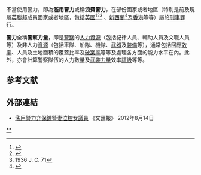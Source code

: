 不當使用警力，即為'''濫用警力'''或稱'''浪費警力'''，在部份國家或者地區（特別是前及現屬[[英聯邦|英聯邦]]成員國家或者地區，包括[[英國|英國]]<ref>{{Cite web |url=http://www.opsi.gov.uk/RevisedStatutes/Acts/ukpga/1967/cukpga_19670058_en_1#pt1-l1g5 |title=C. 58 |access-date=2013-03-20 |archive-date=2010-10-17 |archive-url=https://web.archive.org/web/20101017180234/http://www.opsi.gov.uk/RevisedStatutes/Acts/ukpga/1967/cukpga_19670058_en_1#pt1-l1g5 |dead-url=no }}</ref><ref>{{Cite web |url=http://www.opsi.gov.uk/RevisedStatutes/Acts/apni/1967/capni_19670018_en_1#l1g4 |title=Chapter 18 |access-date=2013-03-20 |archive-date=2008-08-06 |archive-url=https://web.archive.org/web/20080806100058/http://www.opsi.gov.uk/RevisedStatutes/Acts/apni/1967/capni_19670018_en_1#l1g4 |dead-url=no }}</ref><ref>1936 J. C. 71</ref> 、[[新西蘭|新西蘭]]<ref>{{Cite web |url=http://www.legislation.govt.nz/act/public/1981/0113/latest/DLM53580.html?search=ts_act_Summary+Offences+Act_resel#DLM53580 |title=存档副本 |access-date=2013-03-20 |archive-date=2019-06-04 |archive-url=https://web.archive.org/web/20190604134556/http://www.legislation.govt.nz/act/public/1981/0113/latest/DLM53580.html?search=ts_act_Summary+Offences+Act_resel#DLM53580 |dead-url=no }}</ref>及[[香港|香港]]等等）屬於[[刑事罪行|刑事罪行]]。

'''警力'''全稱'''警察力量'''，即是[[警察|警察]]的[[人力資源|人力資源]]（包括紀律人員、輔助人員及文職人員等）及非人力[[資源|資源]]（包括車隊、船隊、機隊、[[武器|武器]]及[[裝備|裝備]]等），通常包括回應[[效率|效率]]、人員及土地面積的覆蓋比率及[[破案率|破案率]]等等及處理各方面的能力水平在內。此外，亦會計算警察隊伍的人力數量及[[武裝力量|武裝力量]]效率[[評級|評級]]等等。

== 参考文献 ==
{{Reflist|2}}

== 外部連結 ==
*[http://paper.wenweipo.com/2012/08/14/TW1208140006.htm 濫用警力充保鑣警妻泣控女議員] {{Wayback|url=http://paper.wenweipo.com/2012/08/14/TW1208140006.htm |date=20160304061115 }} 《文匯報》 2012年8月14日

[[分類:警察瀆職|**]]